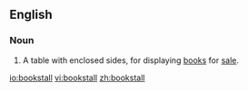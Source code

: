 ==English==

===Noun===
{{en-noun}}

# A table with enclosed sides, for displaying [[book]]s for [[sale]].

[[io:bookstall]]
[[vi:bookstall]]
[[zh:bookstall]]